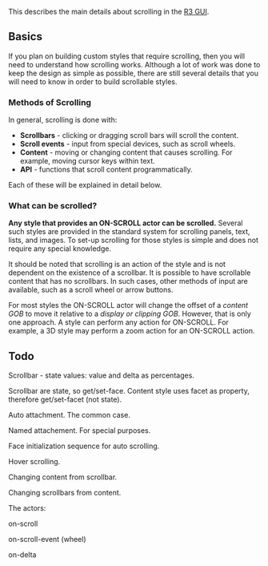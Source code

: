 {{underconstruction}}
This describes the main details about scrolling in the [[R3 GUI]].

==Basics==

If you plan on building custom styles that require scrolling, then you will need to understand how scrolling works. Although a lot of work was done to keep the design as simple as possible, there are still several details that you will need to know in order to build scrollable styles.

===Methods of Scrolling===

In general, scrolling is done with:

*'''Scrollbars''' - clicking or dragging scroll bars will scroll the content.
*'''Scroll events''' - input from special devices, such as scroll wheels.
*'''Content''' - moving or changing content that causes scrolling. For example, moving cursor keys within text.
*'''API''' - functions that scroll content programmatically.

Each of these will be explained in detail below.

===What can be scrolled?===

'''Any style that provides an ON-SCROLL actor can be scrolled.''' Several such styles are provided in the standard system for scrolling panels, text, lists, and images. To set-up scrolling for those styles is simple and does not require any special knowledge.

It should be noted that scrolling is an action of the style and is not dependent on the existence of a scrollbar. It is possible to have scrollable content that has no scrollbars. In such cases, other methods of input are available, such as a scroll wheel or arrow buttons.

For most styles the ON-SCROLL actor will change the offset of a ''content GOB'' to move it relative to a ''display or clipping GOB''. However, that is only one approach. A style can perform any action for ON-SCROLL. For example, a 3D style may perform a zoom action for an ON-SCROLL action.

==Todo==

Scrollbar - state values: value and delta as percentages.

Scrollbar are state, so get/set-face. Content style uses facet as property, therefore get/set-facet (not state).

Auto attachment. The common case.

Named attachement. For special purposes.

Face initialization sequence for auto scrolling.

Hover scrolling.

Changing content from scrollbar.

Changing scrollbars from content.

The actors:

on-scroll

on-scroll-event (wheel)

on-delta